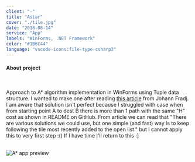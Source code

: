 ```yaml
---
client: "-"
title: "Astar"
cover: "./tile.jpg"
date: "2018-08-14"
service: "App"
labels: "WinForms, .NET Framework"
color: "#1B6C44"
language: "vscode-icons:file-type-csharp2"
---
```



<h4>About project</h4>

<br/>

Approach to A* algorithm implementation in WinForms using Tuple data structure. I wanted to make one after reading  <a href="https://www.raywenderlich.com/3016-introduction-to-a-pathfinding" target="_blank">this article</a> from Johann Fradj. I am aware that solution isn't perfect because I struggled with case when from starting point A to dest B there is more than 1 path with the same "H" cost as shown in README on GitHub. From article we can read that "There are various solutions we could use, but one simple (and fast) way is to keep following the tile most recently added to the open list." but I cannot apply this to very first step :() If I have time I'll return to this :]

<br/>

<img src="./preview.PNG" alt="A* app preview" />

<Arrow/>

<GitHubButton url="https://github.com/trolit/Inne/tree/master/Algorytm%20A_star#o-algorytmie-a"/>
